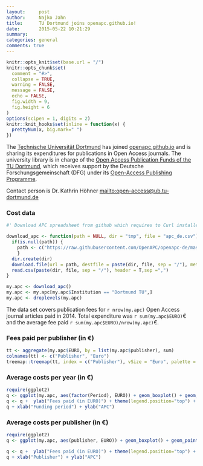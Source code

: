 ```yaml
---
layout:     post
author:		Najko Jahn
title:      TU Dortmund joins openapc.github.io!
date:       2015-05-22 10:21:29
summary:    
categories: general
comments: true
---
```


```r

knitr::opts_knit$set(base.url = "/")
knitr::opts_chunk$set(
  comment = "#>",
  collapse = TRUE,
  warning = FALSE, 
  message = FALSE,
  echo = FALSE,
  fig.width = 9,
  fig.height = 6
)
options(scipen = 1, digits = 2)
knitr::knit_hooks$set(inline = function(x) {
  prettyNum(x, big.mark=" ")
})
```


The [Technische Universität Dortmund](https://www.tu-dortmund.de/uni/Uni/index.html) has joined [openapc.github.io](https://openapc.github.io) and is sharing its expenditures for publications in Open Access journals. The university library is in charge of the [Open Access Publication Funds of the TU Dortmund](https://www.ub.uni-dortmund.de/open-access/index.html), which receives support by the Deutsche Forschungsgemeinschaft (DFG) under its [Open-Access Publishing Programme](http://www.dfg.de/en/research_funding/programmes/infrastructure/lis/funding_opportunities/open_access_publishing/index.html).


Contact person is Dr. Kathrin Höhner <mailto:open-access@ub.tu-dortmund.de>

### Cost data

```r
#' Download APC spreadsheet from github which requires to Curl installed

download_apc <- function(path = NULL, dir = "tmp", file = "apc_de.csv"){
  if(is.null(path)) {
    path <- c("https://raw.githubusercontent.com/OpenAPC/openapc-de/master/data/apc_de.csv")
    } 
  dir.create(dir) 
  download.file(url = path, destfile = paste(dir, file, sep = "/"), method = "curl")
  read.csv(paste(dir, file, sep = "/"), header = T,sep =",")
}

my.apc <- download_apc()
my.apc <- my.apc[my.apc$Institution == "Dortmund TU",]
my.apc <- droplevels(my.apc)
```

The data set covers publication fees for `r nrow(my.apc)` Open Access journal articles paid in 2014. Total expenditure was `r sum(my.apc$EURO)`€ and the average fee paid `r sum(my.apc$EURO)/nrow(my.apc)`€.

### Fees paid per publisher (in €)

```r
tt <- aggregate(my.apc$EURO, by = list(my.apc$publisher), sum)
colnames(tt) <- c("Publisher", "Euro")
treemap::treemap(tt, index = c("Publisher"), vSize = "Euro", palette = "Paired")
```

###  Average costs per year (in €)

```r
require(ggplot2)
q <- ggplot(my.apc, aes(factor(Period), EURO)) + geom_boxplot() + geom_point(alpha = 8/10, size = 2,aes(colour =is_hybrid)) + scale_colour_manual(values = c("#000A02", "#DC4E00"))
q <- q +  ylab("Fees paid (in EURO)") + theme(legend.position="top") + theme_bw(base_size = 18)
q + xlab("Funding period") + ylab("APC")
```

###  Average costs per publisher (in €)

```r
require(ggplot2)
q <- ggplot(my.apc, aes(publisher, EURO)) + geom_boxplot() + geom_point(alpha = 8/10, size = 2,aes(colour =is_hybrid)) + scale_colour_manual(values = c("#000A02", "#DC4E00"))

q <- q +  ylab("Fees paid (in EURO)") + theme(legend.position="top") + theme_bw(base_size = 18) + coord_flip()
q + xlab("Publisher") + ylab("APC")
```
